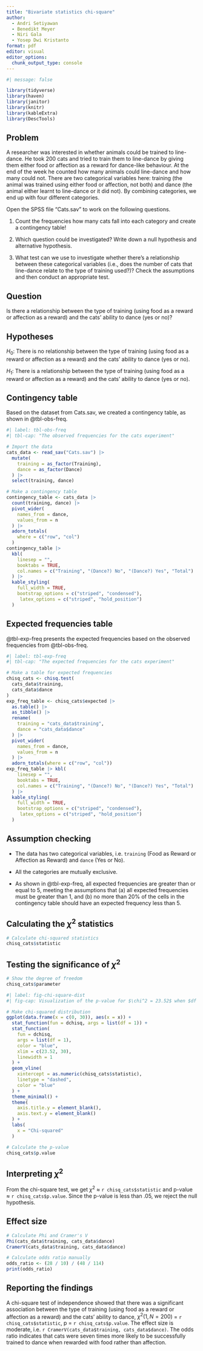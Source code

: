 ```yaml
---
title: "Bivariate statistics chi-square"
author: 
  - Andri Setiyawan
  - Benedikt Meyer
  - Niri Gala
  - Yosep Dwi Kristanto
format: pdf
editor: visual
editor_options: 
  chunk_output_type: console
---
```


```r
#| message: false

library(tidyverse)
library(haven)
library(janitor)
library(knitr)
library(kableExtra)
library(DescTools)
```

::: {.callout-note icon="false"}
## Problem

A researcher was interested in whether animals could be trained to line-dance. He took 200 cats and tried to train them to line-dance by giving them either food or affection as a reward for dance-like behaviour. At the end of the week he counted how many animals could line-dance and how many could not. There are two categorical variables here: training (the animal was trained using either food or affection, not both) and dance (the animal either learnt to line-dance or it did not). By combining categories, we end up with four different categories.

Open the SPSS file “Cats.sav” to work on the following questions.

1.  Count the frequencies how many cats fall into each category and create a contingency table!

2.  Which question could be investigated? Write down a null hypothesis and alternative hypothesis.

3.  What test can we use to investigate whether there’s a relationship between these categorical variables (i.e., does the number of cats that line-dance relate to the type of training used?)? Check the assumptions and then conduct an appropriate test.
:::

## Question

Is there a relationship between the type of training (using food as a reward or affection as a reward) and the cats' ability to dance (yes or no)?

## Hypotheses

$H_0$: There is no relationship between the type of training (using food as a reward or affection as a reward) and the cats' ability to dance (yes or no).

$H_1$: There is a relationship between the type of training (using food as a reward or affection as a reward) and the cats' ability to dance (yes or no).

## Contingency table

Based on the dataset from Cats.sav, we created a contingency table, as shown in @tbl-obs-freq.

```r
#| label: tbl-obs-freq
#| tbl-cap: "The observed frequencies for the cats experiment"

# Import the data
cats_data <- read_sav("Cats.sav") |> 
  mutate(
    training = as_factor(Training),
    dance = as_factor(Dance)
  ) |> 
  select(training, dance)

# Make a contingency table
contingency_table <- cats_data |> 
  count(training, dance) |> 
  pivot_wider(
    names_from = dance,
    values_from = n
  ) |> 
  adorn_totals(
    where = c("row", "col")
  )
contingency_table |> 
  kbl(
    linesep = "",
    booktabs = TRUE,
    col.names = c("Training", "(Dance?) No", "(Dance?) Yes", "Total")
  ) |> 
  kable_styling(
    full_width = TRUE,
    bootstrap_options = c("striped", "condensed"),
     latex_options = c("striped", "hold_position")
  )
```

## Expected frequencies table

@tbl-exp-freq presents the expected frequencies based on the observed frequencies from @tbl-obs-freq.

```r
#| label: tbl-exp-freq
#| tbl-cap: "The expected frequencies for the cats experiment"

# Make a table for expected frequencies
chisq_cats <- chisq.test(
  cats_data$training,
  cats_data$dance
)
exp_freq_table <- chisq_cats$expected |> 
  as.table() |> 
  as_tibble() |> 
  rename(
    training = "cats_data$training",
    dance = "cats_data$dance"
  ) |> 
  pivot_wider(
    names_from = dance,
    values_from = n
  ) |> 
  adorn_totals(where = c("row", "col"))
exp_freq_table |> kbl(
    linesep = "",
    booktabs = TRUE,
    col.names = c("Training", "(Dance?) No", "(Dance?) Yes", "Total")
  ) |> 
  kable_styling(
    full_width = TRUE,
    bootstrap_options = c("striped", "condensed"),
     latex_options = c("striped", "hold_position")
  )
```

## Assumption checking

-   The data has two categorical variables, i.e. `training` (Food as Reward or Affection as Reward) and `dance` (Yes or No).

-   All the categories are mutually exclusive.

-   As shown in @tbl-exp-freq, all expected frequencies are greater than or equal to 5, meeting the assumptions that (a) all expected frequencies must be greater than 1, and (b) no more than 20% of the cells in the contingency table should have an expected frequency less than 5.

## Calculating the $\chi^2$ statistics

```r
# Calculate chi-squared statistics
chisq_cats$statistic
```

## Testing the significance of $\chi^2$

```r
# Show the degree of freedom
chisq_cats$parameter
```

```r
#| label: fig-chi-square-dist
#| fig-cap: Visualization of the p-value for $\chi^2 = 23.52$ when $df = 1$

# Make chi-squared distribution
ggplot(data.frame(x = c(0, 30)), aes(x = x)) +
  stat_function(fun = dchisq, args = list(df = 1)) + 
  stat_function(
    fun = dchisq,
    args = list(df = 1),
    color = "blue",
    xlim = c(23.52, 30), 
    linewidth = 1
  ) + 
  geom_vline(
    xintercept = as.numeric(chisq_cats$statistic),
    linetype = "dashed",
    color = "blue"
  ) + 
  theme_minimal() + 
  theme(
    axis.title.y = element_blank(),
    axis.text.y = element_blank()
  ) + 
  labs(
    x = "Chi-squared"
  )
```

```r
# Calculate the p-value
chisq_cats$p.value
```

## Interpreting $\chi^2$

From the chi-square test, we get $\chi^2$ ≈ `r chisq_cats$statistic` and p-value ≈ `r chisq_cats$p.value`. Since the p-value is less than .05, we reject the null hypothesis.

## Effect size

```r
# Calculate Phi and Cramer's V
Phi(cats_data$training, cats_data$dance)
CramerV(cats_data$training, cats_data$dance)

# Calculate odds ratio manually
odds_ratio <- (28 / 10) / (48 / 114)
print(odds_ratio)
```

## Reporting the findings

A chi-square test of independence showed that there was a significant association between the type of training (using food as a reward or affection as a reward) and the cats' ability to dance, $\chi^2\left( 1, N=200 \right)$ = `r chisq_cats$statistic`, p = `r chisq_cats$p.value`. The effect size is moderate, i.e. `r CramerV(cats_data$training, cats_data$dance)`. The odds ratio indicates that cats were seven times more likely to be successfully trained to dance when rewarded with food rather than affection.
